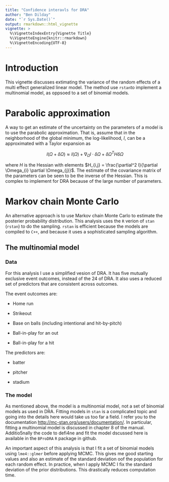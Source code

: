```yaml
---
title: "Confidence interavls for DRA"
author: "Ben Dilday"
date: "`r Sys.Date()`"
output: rmarkdown::html_vignette
vignette: >
  %\VignetteIndexEntry{Vignette Title}
  %\VignetteEngine{knitr::rmarkdown}
  %\VignetteEncoding{UTF-8}
---
```


# Introduction

This vignette discusses extimating the variance of the random effects of a multi effect generalized linear model. The method use `rstan`to implement a multinomial model, as oppsoed to a set of binomial models. 

# Parabolic approximation

A way to get an estimate of the uncertainty on the parameters of a model is to use the parabolic approximation. That is, assume that in the neighborhood of the global minimum, the log-likelihood, $l$, can be a approximated with a Taylor expansion as 

$$ l(\Omega + \delta \Omega) \approx l(\Omega) + \nabla_{\Omega} l \cdot \delta \Omega + \delta \Omega^{T} H \delta \Omega$$

where $H$ is the Hessian with elements $H_{i,j} = \frac{\partial^2 l}{\partial \Omega_{i} \partial \Omega_{j}}$. The estimate of the covariance matrix of the parameters can be seen to be the inverse of the Hessian. This is complex to implement for DRA because of the large number of parameters.  

# Markov chain Monte Carlo

An alternative approach is to use Markov chain Monte Carlo to estimate the posterier probability distribution. This analysis uses the `R` verion of `stan` (`rstan`) to do the sampling. `rstan` is efficient because the models are compiled to `C++`, and because it uses a sophisticated sampling algorithm. 

## The multinomial model

### Data

For this analysis I use a simplified vesion of DRA. It has five mutually exclusive event outcomes, instead of the 24 of DRA. It also uses a reduced set of predictors that are consistent across outcomes.

The event outcomes are:

* Home run

* Strikeout

* Base on balls (including intentional and hit-by-pitch)

* Ball-in-play for an out

* Ball-in-play for a hit

The predictors are:

* batter

* pitcher

* stadium

### The model

As mentioned above, the model is a multinomial model, not a set of binomial models as used in DRA. Fitting models in `stan` is a complicated topic and going into the details here would take us too far a field. I refer you to the documentation <http://mc-stan.org/users/documentation/>. In particular, fitting a multinomial model is discussed in chapter 8 of the manual. Additio5nally the code to defi4ne and fit the model dscussed here is available in the `BProDRA` `R` package in github.

An important aspect of this analysis is that I fit a set of binomial models using `lme4::glmer` before applying MCMC. This gives me good starting values and also an estimate of the standard deviation oof the population for each random effect. In practice, when I apply MCMC I fix the standard deviation of the prior distributions. This drastically reduces computation time.







